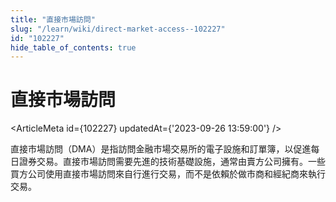 ```yaml
---
title: "直接市場訪問"
slug: "/learn/wiki/direct-market-access--102227"
id: "102227"
hide_table_of_contents: true
---
```



# 直接市場訪問

<ArticleMeta id={102227} updatedAt={'2023-09-26 13:59:00'} />
<div className='border-solid border-b border-t-0 my-4 border-[var(--ifm-color-gray-300)]' />

直接市場訪問（DMA）是指訪問金融市場交易所的電子設施和訂單簿，以促進每日證券交易。直接市場訪問需要先進的技術基礎設施，通常由賣方公司擁有。一些買方公司使用直接市場訪問來自行進行交易，而不是依賴於做市商和經紀商來執行交易。
